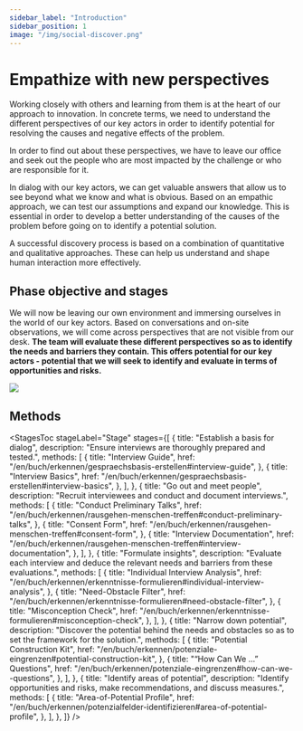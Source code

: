 ```yaml
---
sidebar_label: "Introduction"
sidebar_position: 1
image: "/img/social-discover.png"
---
```



# Empathize with new perspectives

Working closely with others and learning from them is at the heart of our approach to innovation. In concrete terms, we need to understand the different perspectives of our key actors in order to identify potential for resolving the causes and negative effects of the problem.

In order to find out about these perspectives, we have to leave our office and seek out the people who are most impacted by the challenge or who are responsible for it.

In dialog with our key actors, we can get valuable answers that allow us to see beyond what we know and what is obvious. Based on an empathic approach, we can test our assumptions and expand our knowledge. This is essential in order to develop a better understanding of the causes of the problem before going on to identify a potential solution.

A successful discovery process is based on a combination of quantitative and qualitative approaches. These can help us understand and shape human interaction more effectively.

## Phase objective and stages

We will now be leaving our own environment and immersing ourselves in the world of our key actors. Based on conversations and on-site observations, we will come across perspectives that are not visible from our desk. **The team will evaluate these different perspectives so as to identify the needs and barriers they contain. This offers potential for our key actors - potential that we will seek to identify and evaluate in terms of opportunities and risks.**

<img
  src="/img/03_illustration_en.svg"
  className="w-full mx-auto aspect-square"
  aria-hidden
/>

## Methods

<StagesToc
	stageLabel="Stage"
  stages={[
    {
      title: "Establish a basis for dialog",
      description: "Ensure interviews are thoroughly prepared and tested.",
      methods: [
        {
          title: "Interview Guide",
          href: "/en/buch/erkennen/gespraechsbasis-erstellen#interview-guide",
        },
        {
          title: "Interview Basics",
          href: "/en/buch/erkennen/gespraechsbasis-erstellen#interview-basics",
        },
      ],
    },
    {
      title: "Go out and meet people",
      description:
        "Recruit interviewees and conduct and document interviews.",
      methods: [
        {
          title: "Conduct Preliminary Talks",
          href: "/en/buch/erkennen/rausgehen-menschen-treffen#conduct-preliminary-talks",
        },
        {
          title: "Consent Form",
          href: "/en/buch/erkennen/rausgehen-menschen-treffen#consent-form",
        },
        {
          title: "Interview Documentation",
          href: "/en/buch/erkennen/rausgehen-menschen-treffen#interview-documentation",
        },
      ],
    },
    {
      title: "Formulate insights",
      description:
        "Evaluate each interview and deduce the relevant needs and barriers from these evaluations.",
      methods: [
        {
          title: "Individual Interview Analysis",
          href: "/en/buch/erkennen/erkenntnisse-formulieren#individual-interview-analysis",
        },
        {
          title: "Need-Obstacle Filter",
          href: "/en/buch/erkennen/erkenntnisse-formulieren#need-obstacle-filter",
        },
        {
          title: "Misconception Check",
          href: "/en/buch/erkennen/erkenntnisse-formulieren#misconception-check",
        },
      ],
    },
    {
      title: "Narrow down potential",
      description:
        "Discover the potential behind the needs and obstacles so as to set the framework for the solution.",
      methods: [
        {
          title: "Potential Construction Kit",
          href: "/en/buch/erkennen/potenziale-eingrenzen#potential-construction-kit",
        },
        {
          title: "“How Can We ...” Questions",
          href: "/en/buch/erkennen/potenziale-eingrenzen#how-can-we--questions",
        },
      ],
    },
    {
      title: "Identify areas of potential",
      description:
        "Identify opportunities and risks, make recommendations, and discuss measures.",
      methods: [
        {
          title: "Area-of-Potential Profile",
          href: "/en/buch/erkennen/potenzialfelder-identifizieren#area-of-potential-profile",
        },
      ],
    },
  ]}
/>
